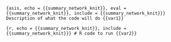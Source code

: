 ```{asis, echo = {{summary_network_knit}}, eval = {{summary_network_knit}}, include = {{summary_network_knit}}}
Description of what the code will do {{var1}}
```

```{r, echo = {{summary_network_knit}}, include = {{summary_network_knit}}}
# R code to run {{var2}}
```
